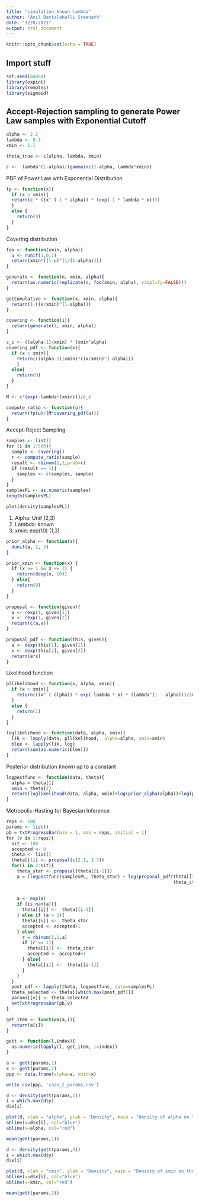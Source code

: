```yaml
---
title: "simulation_known_lambda"
author: "Anil Battalahalli Sreenath"
date: "12/8/2021"
output: html_document
---
```


```r
knitr::opts_chunk$set(echo = TRUE)
```

## Import stuff

```r
set.seed(84884)
library(expint)
library(remotes)
library(sigmoid)
```

## Accept-Rejection sampling to generate Power Law samples with Exponential Cutoff

```r
alpha <- 2.2
lambda <- 0.3
xmin <- 1.1

theta_true <- c(alpha, lambda, xmin)

c <-  lambda^(1-alpha)/(gammainc(1-alpha, lambda*xmin))
```

PDF of Power Law with Exponential Distribution

```r
fp <- function(x){
  if (x > xmin){
  return(c * ((x^ (-1 * alpha)) * (exp(-1 * lambda * x))))
  }
  else {
    return(0)
  }
}
```

Covering distribution

```r
foo <- function(xmin, alpha){
  u <- runif(1,0,1)
  return(xmin*((1-u)^(1/(1-alpha))))
}

generate <- function(n, xmin, alpha){
  return(as.numeric(replicate(n, foo(xmin, alpha), simplify=FALSE)))
}

getCumulative <- function(x, xmin, alpha){
  return(1-((x/xmin)^(1-alpha)))
}

covering <- function(i){
  return(generate(1, xmin, alpha))
}
```

```r
c_c <- ((alpha-1)/xmin) * (xmin^alpha)
covering_pdf <- function(x){
  if (x > xmin){
    return(((alpha-1)/xmin)*((x/xmin)^(-alpha)))
    }
  else{
    return(0)
  }
}
```

```r

M <- c*(exp(-lambda*(xmin)))/c_c
```

```r
compute_ratio <- function(u){
  return(fp(u)/(M*covering_pdf(u)))
}
```

Accept-Reject Sampling

```r
samples <- list()
for (i in 1:500){
  sample <- covering()
  r <- compute_ratio(sample)
  result <- rbinom(1,1,prob=r)
  if (result == 1){
    samples <- c(samples, sample)
  }
}
samplesPL <- as.numeric(samples)
length(samplesPL)
```


```r
plot(density(samplesPL))
```

1.  Alpha: Unif (2,3)
2.  Lambda: known
3.  xmin: exp(10) (1,3)

```r
prior_alpha <- function(a){
  dunif(a, 2, 3)
}
```

```r
prior_xmin <- function(x) {
  if (x >= 1 && x <= 3) {
    return(dexp(x, 10))
  } else{
    return(0)
  }
}
```

```r
proposal <- function(given){
  a <- rexp(1, given[1])
  x <- rexp(1, given[2])
  return(c(a,x))
}
```

```r
proposal_pdf <- function(this, given){
  a <- dexp(this[1], given[1])
  x <- dexp(this[2], given[2])
  return(a*x)
}
```

Likelihood function

```r
pllikelihood <- function(x, alpha, xmin){
  if (x > xmin){
    return(((x^ (-alpha)) * exp(-lambda * x) * (lambda^(1 - alpha)))/suppressWarnings(gammainc(1-alpha, lambda * xmin)))
  }
  else {
    return(1)
  }
}
```

```r
loglikelihood <- function(data, alpha, xmin){
  lik <- lapply(data, pllikelihood,  alpha=alpha, xmin=xmin)
  blee <- lapply(lik, log)
  return(sum(as.numeric(blee)))
}
```

Posterior distribution known up to a constant

```r
logpostfunc <- function(data, theta){
  alpha = theta[1]
  xmin = theta[2]
  return(loglikelihood(data, alpha, xmin)+log(prior_alpha(alpha))+log(prior_xmin(xmin)))
}
```

Metropolis-Hasting for Bayesian Inference

```r
reps <- 100
params <- list()
pb = txtProgressBar(min = 1, max = reps, initial = 1)
for (v in 1:reps){
  nit <- 100
  accepted <- 0
  theta <- list()
  theta[[1]] <- proposal(c(2.1, 1.3))
  for(i in 2:nit){
    theta_star <- proposal(theta[[i-1]])
    a = (logpostfunc(samplesPL, theta_star) + log(proposal_pdf(theta[[i-1]], 
                                                               theta_star)))-logpostfunc(samplesPL, 
                                                                                          theta[[i-1]]) - log(proposal_pdf(theta_star, 
                                                                                                                           theta[[i-1]]))
    a <- exp(a)
    if (is.nan(a)){
      theta[[i]] <-  theta[[i-1]]
    } else if (a > 1){
      theta[[i]] <-  theta_star
      accepted <- accepted+1
    } else{
      r = rbinom(1,1,a)
      if (r == 1){
        theta[[i]] <-  theta_star
        accepted <- accepted+1
      } else{
        theta[[i]] <-  theta[[i-1]]
      }
    }
  }
  post_pdf <- lapply(theta, logpostfunc, data=samplesPL)
  theta_selected <- theta[[which.max(post_pdf)]]
  params[[v]] <- theta_selected
  setTxtProgressBar(pb,v)
}
```





```r
get_item <- function(a,i){
  return(a[i])
}
```

```r
gett <- function(l,index){
  as.numeric(lapply(l, get_item, i=index))
}
```

```r
a <- gett(params,1)
x <- gett(params,2)
ppp <- data.frame(alpha=a, xmin=x)
```

```r
write.csv(ppp, 'case_2_params.csv')
```

```r
d <- density(gett(params,1))
i = which.max(d$y)
d$x[i]
```

```r
plot(d, xlab = "alpha", ylab = "Density", main = "Density of alpha on the posterior")
abline(v=d$x[i], col="blue")
abline(v=alpha, col="red")
```

```r
mean(gett(params,1))
```


```r
d <- density(gett(params,2))
i = which.max(d$y)
d$x[i]
```

```r
plot(d, xlab = "xmin", ylab = "Density", main = "Density of xmin on the posterior")
abline(v=d$x[i], col="blue")
abline(v=xmin, col="red")
```

```r
mean(gett(params,2))
```

